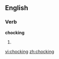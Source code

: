 
==English==

===Verb===
'''chocking'''

# {{present participle of|[[chock]]}}

[[vi:chocking]]
[[zh:chocking]]